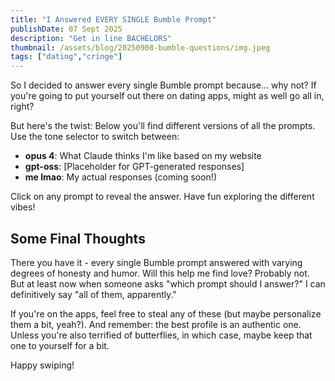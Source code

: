 ```yaml
---
title: "I Answered EVERY SINGLE Bumble Prompt"
publishDate: 07 Sept 2025
description: "Get in line BACHELORS"
thumbnail: /assets/blog/20250908-bumble-questions/img.jpeg
tags: ["dating","cringe"]
---
```



So I decided to answer every single Bumble prompt because... why not? If you're going to put yourself out there on dating apps, might as well go all in, right?

But here's the twist: Below you'll find different versions of all the prompts. Use the tone selector to switch between:
- **opus 4**: What Claude thinks I'm like based on my website
- **gpt-oss**: [Placeholder for GPT-generated responses]
- **me lmao**: My actual responses (coming soon!)

Click on any prompt to reveal the answer. Have fun exploring the different vibes!

<BumblePrompts />

## Some Final Thoughts

There you have it - every single Bumble prompt answered with varying degrees of honesty and humor. Will this help me find love? Probably not. But at least now when someone asks "which prompt should I answer?" I can definitively say "all of them, apparently."

If you're on the apps, feel free to steal any of these (but maybe personalize them a bit, yeah?). And remember: the best profile is an authentic one. Unless you're also terrified of butterflies, in which case, maybe keep that one to yourself for a bit.

Happy swiping!